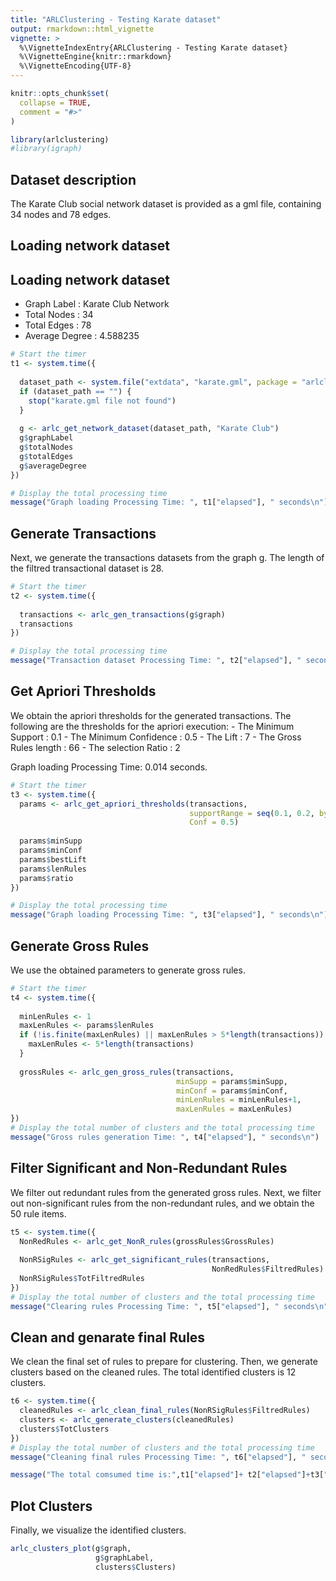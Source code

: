 ```yaml
---
title: "ARLClustering - Testing Karate dataset"
output: rmarkdown::html_vignette
vignette: >
  %\VignetteIndexEntry{ARLClustering - Testing Karate dataset}
  %\VignetteEngine{knitr::rmarkdown}
  %\VignetteEncoding{UTF-8}
---
```


```r
knitr::opts_chunk$set(
  collapse = TRUE,
  comment = "#>"
)
```

```r
library(arlclustering)
#library(igraph)
```
## Dataset description
The Karate Club social network dataset is provided as a gml file, containing 34 nodes and 78 edges.


## Loading network dataset
## Loading network dataset
- Graph Label    : Karate Club Network
- Total Nodes    : 34
- Total Edges    : 78
- Average Degree : 4.588235
```r
# Start the timer
t1 <- system.time({
  
  dataset_path <- system.file("extdata", "karate.gml", package = "arlclustering")
  if (dataset_path == "") {
    stop("karate.gml file not found")
  }
  
  g <- arlc_get_network_dataset(dataset_path, "Karate Club")
  g$graphLabel
  g$totalNodes
  g$totalEdges
  g$averageDegree
})

# Display the total processing time
message("Graph loading Processing Time: ", t1["elapsed"], " seconds\n")
```

## Generate Transactions

Next, we generate the transactions datasets from the graph g. The length of the filtred transactional dataset is 28.

```r
# Start the timer
t2 <- system.time({
  
  transactions <- arlc_gen_transactions(g$graph)
  transactions
})

# Display the total processing time
message("Transaction dataset Processing Time: ", t2["elapsed"], " seconds\n")
```

## Get Apriori Thresholds

We obtain the apriori thresholds for the generated transactions. The following are the thresholds for the apriori execution:
- The Minimum Support    : 0.1
- The Minimum Confidence : 0.5
- The Lift               : 7
- The Gross Rules length : 66
- The selection Ratio    : 2

Graph loading Processing Time:  0.014  seconds.

```r
# Start the timer
t3 <- system.time({
  params <- arlc_get_apriori_thresholds(transactions,
                                        supportRange = seq(0.1, 0.2, by = 0.1),
                                        Conf = 0.5)
  
  params$minSupp
  params$minConf
  params$bestLift
  params$lenRules
  params$ratio
})

# Display the total processing time
message("Graph loading Processing Time: ", t3["elapsed"], " seconds\n")
```

## Generate Gross Rules

We use the obtained parameters to generate gross rules.

```r
# Start the timer
t4 <- system.time({
  
  minLenRules <- 1
  maxLenRules <- params$lenRules
  if (!is.finite(maxLenRules) || maxLenRules > 5*length(transactions)) {
    maxLenRules <- 5*length(transactions)
  }
  
  grossRules <- arlc_gen_gross_rules(transactions,
                                     minSupp = params$minSupp,
                                     minConf = params$minConf,
                                     minLenRules = minLenRules+1,
                                     maxLenRules = maxLenRules)
})
# Display the total number of clusters and the total processing time
message("Gross rules generation Time: ", t4["elapsed"], " seconds\n")
```


## Filter Significant and Non-Redundant Rules

We filter out redundant rules from the generated gross rules. Next, we filter out non-significant rules from the non-redundant rules, and we obtain the 50 rule items.

```r
t5 <- system.time({
  NonRedRules <- arlc_get_NonR_rules(grossRules$GrossRules)
  
  NonRSigRules <- arlc_get_significant_rules(transactions,
                                             NonRedRules$FiltredRules)
  NonRSigRules$TotFiltredRules
})
# Display the total number of clusters and the total processing time
message("Clearing rules Processing Time: ", t5["elapsed"], " seconds\n")
```

## Clean and genarate final Rules

We clean the final set of rules to prepare for clustering. Then, we generate clusters based on the cleaned rules. The total identified clusters is 12 clusters.

```r
t6 <- system.time({
  cleanedRules <- arlc_clean_final_rules(NonRSigRules$FiltredRules)
  clusters <- arlc_generate_clusters(cleanedRules)
  clusters$TotClusters
})
# Display the total number of clusters and the total processing time
message("Cleaning final rules Processing Time: ", t6["elapsed"], " seconds\n")

message("The total comsumed time is:",t1["elapsed"]+ t2["elapsed"]+t3["elapsed"]+t4["elapsed"]+t5["elapsed"]+t6["elapsed"], "seconds\n")
```


## Plot Clusters

Finally, we visualize the identified clusters.

```r
arlc_clusters_plot(g$graph,
                   g$graphLabel,
                   clusters$Clusters)

```


